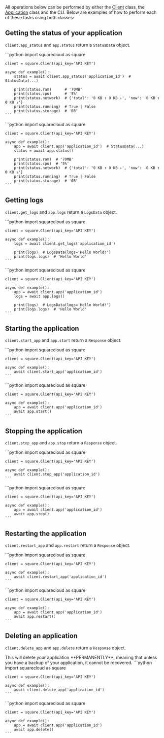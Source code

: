 [Client]: client

[Application]: client#aplication

All operations below can be performed by either the [Client] class, the
[Application] class and the CLI. Below are examples of how to perform each of
these tasks using both classes:

## Getting the status of your application

`client.app_status` and `app.status` return a `StatusData` object.

<Tabs>
  <Tab title="Using Client">
    ```python
    import squarecloud as square

    client = square.Client(api_key='API KEY')

    async def example():
        status = await client.app_status('application_id')  # StatusData(...)

        print(status.ram)      # '70MB'
        print(status.cpu)      # '5%'
        print(status.network)  # {'total': '0 KB ↑ 0 KB ↓', 'now': '0 KB ↑ 0 KB ↓'}
        print(status.running)  # True | False
        print(status.storage)  # '0B'
    ```
  </Tab>

  <Tab title="Using Application">
    ```python
    import squarecloud as square

    client = square.Client(api_key='API KEY')

    async def example():
        app = await client.app('application_id')  # StatusData(...)
        status = await app.status()

        print(status.ram)  # '70MB'
        print(status.cpu)  # '5%'
        print(status.network)  # {'total': '0 KB ↑ 0 KB ↓', 'now': '0 KB ↑ 0 KB ↓'}
        print(status.running)  # True | False
        print(status.storage)  # '0B'
    ```
  </Tab>
</Tabs>

## Getting logs

`client.get_logs` and `app.logs` return a `LogsData` object.

<Tabs>
  <Tab title="Using Client">
    ```python
    import squarecloud as square

    client = square.Client(api_key='API KEY')

    async def example():
        logs = await client.get_logs('application_id')

        print(logs)  # LogsData(logs='Hello World!')
        print(logs.logs)  # 'Hello World'
    ```
  </Tab>

  <Tab title="Using Application">
    ```python
    import squarecloud as square

    client = square.Client(api_key='API KEY')

    async def example():
        app = await client.app('application_id')
        logs = await app.logs()

        print(logs)  # LogsData(logs='Hello World!')
        print(logs.logs)  # 'Hello World'
    ```
  </Tab>
</Tabs>

## Starting the application

`client.start_app` and `app.start` return a `Response` object.

<Tabs>
  <Tab title="Using Client">
    ```python
    import squarecloud as square

    client = square.Client(api_key='API KEY')

    async def example():
        await client.start_app('application_id')
    ```
  </Tab>

  <Tab title="Using Application">
    ```python
    import squarecloud as square

    client = square.Client(api_key='API KEY')

    async def example():
        app = await client.app('application_id')
        await app.start()
    ```
  </Tab>
</Tabs>

## Stopping the application

`client.stop_app` and `app.stop` return a `Response` object.

<Tabs>
  <Tab title="Using Client">
    ```python
    import squarecloud as square

    client = square.Client(api_key='API KEY')

    async def example():
        await client.stop_app('application_id')
    ```
  </Tab>

  <Tab title="Using Application">
    ```python
    import squarecloud as square

    client = square.Client(api_key='API KEY')

    async def example():
        app = await client.app('application_id')
        await app.stop()
    ```
  </Tab>
</Tabs>

## Restarting the application

`client.restart_app` and `app.restart` return a `Response` object.

<Tabs>
  <Tab title="Using Client">
    ```python
    import squarecloud as square

    client = square.Client(api_key='API KEY')

    async def example():
        await client.restart_app('application_id')
    ```
  </Tab>

  <Tab title="Using Application">
    ```python
    import squarecloud as square

    client = square.Client(api_key='API KEY')

    async def example():
        app = await client.app('application_id')
        await app.restart()
    ```
  </Tab>
</Tabs>

## Deleting an application

`client.delete_app` and `app.delete` return a `Response` object.

<Warning>
  This will delete your application **PERMANENTLY**, meaning that unless you have a backup of your application, it cannot be recovered.
</Warning>

<Tabs>
  <Tab title="Using Client">
    ```python
    import squarecloud as square

    client = square.Client(api_key='API KEY')

    async def example():
        await client.delete_app('application_id')
    ```
  </Tab>

  <Tab title="Using Application">
    ```python
    import squarecloud as square

    client = square.Client(api_key='API KEY')

    async def example():
        app = await client.app('application_id')
        await app.delete()
    ```
  </Tab>
</Tabs>
